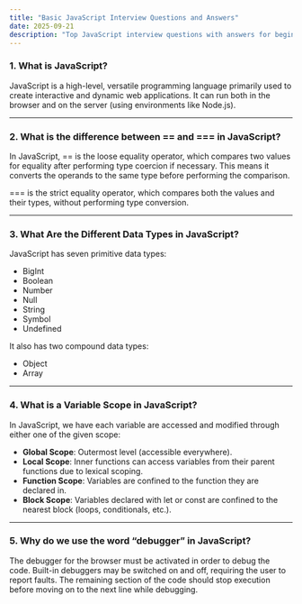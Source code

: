 ```yaml
---
title: "Basic JavaScript Interview Questions and Answers"
date: 2025-09-21
description: "Top JavaScript interview questions with answers for beginners"
---
```


### 1. What is JavaScript?

JavaScript is a high-level, versatile programming language primarily used to create interactive and dynamic web applications.
It can run both in the browser and on the server (using environments like Node.js).

---

### 2. What is the difference between == and === in JavaScript?

In JavaScript, == is the loose equality operator, which compares two values for equality after performing type coercion if necessary. This means it converts the operands to the same type before performing the comparison.

=== is the strict equality operator, which compares both the values and their types, without performing type conversion.

---

### 3.  What Are the Different Data Types in JavaScript?

JavaScript has seven primitive data types:

- BigInt
- Boolean
- Number
- Null
- String
- Symbol
- Undefined

It also has two compound data types:

- Object
- Array

---

### 4. What is a Variable Scope in JavaScript?

In JavaScript, we have each variable are accessed and modified through either one of the given scope:

- **Global Scope**: Outermost level (accessible everywhere).
- **Local Scope**: Inner functions can access variables from their parent functions due to lexical scoping.
- **Function Scope**: Variables are confined to the function they are declared in.
- **Block Scope**: Variables declared with let or const are confined to the nearest block (loops, conditionals, etc.).

---
### 5. Why do we use the word “debugger” in JavaScript?

The debugger for the browser must be activated in order to debug the code. Built-in debuggers may be switched on and off, requiring the user to report faults. The remaining section of the code should stop execution before moving on to the next line while debugging.
